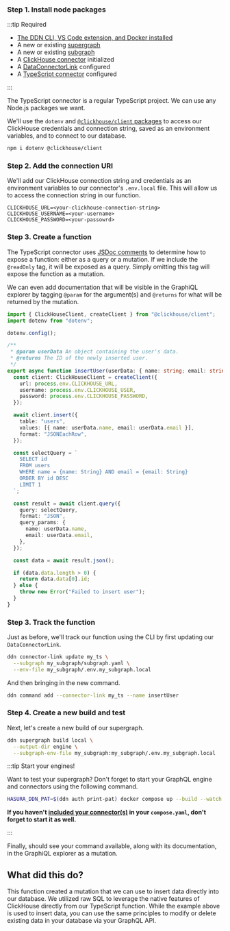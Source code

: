### Step 1. Install node packages

:::tip Required

- [The DDN CLI, VS Code extension, and Docker installed](/getting-started/build/00-prerequisites.mdx)
- A new or existing [supergraph](/getting-started/build/01-init-supergraph.mdx)
- A new or existing [subgraph](/getting-started/build/02-init-subgraph.mdx)
- A [ClickHouse connector](/getting-started/build/03-connect-to-data/01-connect-a-source.mdx) initialized
- A [DataConnectorLink](/getting-started/build/03-connect-to-data/02-create-source-metadata.mdx) configured
- A [TypeScript connector](/getting-started/build/06-add-business-logic.mdx) configured

:::

The TypeScript connector is a regular TypeScript project. We can use any Node.js packages we want.

We'll use the `dotenv` and
[`@clickhouse/client` packages](https://clickhouse.com/docs/en/integrations/language-clients/javascript) to access our
ClickHouse credentials and connection string, saved as an environment variables, and to connect to our database.

```bash title="From the my_subgraph/connector/my_ts directory, run:"
npm i dotenv @clickhouse/client
```

### Step 2. Add the connection URI

We'll add our ClickHouse connection string and credentials as an environment variables to our connector's `.env.local`
file. This will allow us to access the connection string in our function.

```env title="my_subgraph/connectors/my_ts/.env.local"
CLICKHOUSE_URL=<your-clickhouse-connection-string>
CLICKHOUSE_USERNAME=<your-username>
CLICKHOUSE_PASSWORD=<your-passowrd>
```

### Step 3. Create a function

The TypeScript connector uses [JSDoc comments](https://jsdoc.app/) to determine how to expose a function: either as a
query or a mutation. If we include the `@readOnly` tag, it will be exposed as a query. Simply omitting this tag will
expose the function as a mutation.

We can even add documentation that will be visible in the GraphiQL explorer by tagging `@param` for the argument(s) and
`@returns` for what will be returned by the mutation.

```ts title="my_subgraph/connectors/my_ts/functions.ts"
import { ClickHouseClient, createClient } from "@clickhouse/client";
import dotenv from "dotenv";

dotenv.config();

/**
 * @param userData An object containing the user's data.
 * @returns The ID of the newly inserted user.
 */
export async function insertUser(userData: { name: string; email: string }): Promise<string> {
  const client: ClickHouseClient = createClient({
    url: process.env.CLICKHOUSE_URL,
    username: process.env.CLICKHOUSE_USER,
    password: process.env.CLICKHOUSE_PASSWORD,
  });

  await client.insert({
    table: "users",
    values: [{ name: userData.name, email: userData.email }],
    format: "JSONEachRow",
  });

  const selectQuery = `
    SELECT id
    FROM users
    WHERE name = {name: String} AND email = {email: String}
    ORDER BY id DESC
    LIMIT 1
  `;

  const result = await client.query({
    query: selectQuery,
    format: "JSON",
    query_params: {
      name: userData.name,
      email: userData.email,
    },
  });

  const data = await result.json();

  if (data.data.length > 0) {
    return data.data[0].id;
  } else {
    throw new Error("Failed to insert user");
  }
}
```

### Step 3. Track the function

Just as before, we'll track our function using the CLI by first updating our `DataConnectorLink`.

```bash title="From any directory in the project, run:"
ddn connector-link update my_ts \
  --subgraph my_subgraph/subgraph.yaml \
  --env-file my_subgraph/.env.my_subgraph.local
```

And then bringing in the new command.

```bash title="From any directory in the project, run:"
ddn command add --connector-link my_ts --name insertUser
```

### Step 4. Create a new build and test

Next, let's create a new build of our supergraph.

```bash title="From the root of the project, run:"
ddn supergraph build local \
  --output-dir engine \
  --subgraph-env-file my_subgraph:my_subgraph/.env.my_subgraph.local
```

:::tip Start your engines!

Want to test your supergraph? Don't forget to start your GraphQL engine and connectors using the following command.

```bash title="From the root of your project, run:"
HASURA_DDN_PAT=$(ddn auth print-pat) docker compose up --build --watch
```

**If you haven't [included your connector(s)](/getting-started/build/01-init-supergraph.mdx) in your
`compose.yaml`, don't forget to start it as well.**

:::

Finally, should see your command available, along with its documentation, in the GraphiQL explorer as a mutation.

## What did this do?

This function created a mutation that we can use to insert data directly into our database. We utilized raw SQL to
leverage the native features of ClickHouse directly from our TypeScript function. While the example above is used to
insert data, you can use the same principles to modify or delete existing data in your database via your GraphQL API.
